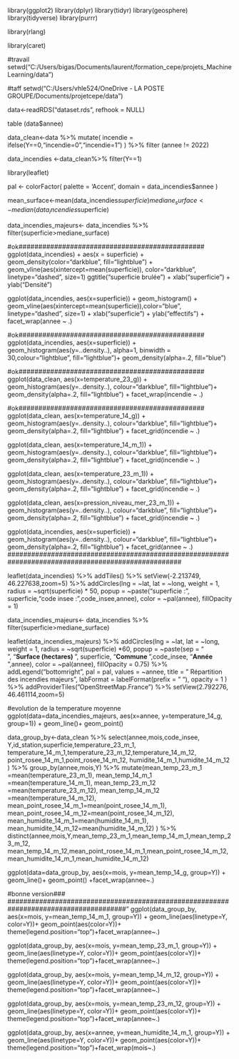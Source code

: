 library(ggplot2)
library(dplyr)
library(tidyr)
library(geosphere)
library(tidyverse)
library(purrr)

library(rlang)

library(caret)




#travail
setwd("C:/Users/bigas/Documents/laurent/formation_cepe/projets_MachineLearning/data")


#taff
setwd("C:/Users/vhle524/OneDrive - LA POSTE GROUPE/Documents/projetcepe/data")



data<-readRDS("dataset.rds", refhook = NULL)


table (data$annee)

data_clean<-data %>% mutate(  incendie  = ifelse(Y==0,"incendie=0","incendie=1") ) %>% 
  filter (annee != 2022)

data_incendies <-data_clean%>% filter(Y==1)

library(leaflet)

pal <- colorFactor(
  palette = 'Accent',
  domain = data_incendies$annee
)

mean_surface<-mean(data_incendies$superficie)
mediane_surface<-median(data_incendies$superficie)

data_incendies_majeurs<- data_incendies %>%
  filter(superficie>mediane_surface)

###############################################################################################


#ok###############################################
ggplot(data_incendies) +
  aes(x = superficie) +
  geom_density(color="darkblue", fill="lightblue") +
  geom_vline(aes(xintercept=mean(superficie)),
             color="darkblue", linetype="dashed", size=1)
  ggtitle("superficie brulée") +
  xlab("superficie") +
  ylab("Densité") 


ggplot(data_incendies, aes(x=superficie)) + geom_histogram() + 
  geom_vline(aes(xintercept=mean(superficie)),color="blue", linetype="dashed", size=1) +
  xlab("superficie") +
  ylab("effectifs") +
facet_wrap(annee ~ .)
  
#ok###############################################
ggplot(data_incendies, aes(x=superficie)) + 
  geom_histogram(aes(y=..density..), alpha=1, binwidth = 30,colour="lightblue", fill="lightblue")+
  geom_density(alpha=.2, fill="blue") 



#ok###############################################
ggplot(data_clean, aes(x=temperature_23_g)) + 
  geom_histogram(aes(y=..density..), colour="darkblue", fill="lightblue")+
  geom_density(alpha=.2, fill="lightblue") + 
  facet_wrap(incendie ~ .)

#ok###############################################
ggplot(data_clean, aes(x=temperature_14_g)) + 
  geom_histogram(aes(y=..density..), colour="darkblue", fill="lightblue")+
  geom_density(alpha=.2, fill="lightblue") + 
  facet_grid(incendie ~ .)




ggplot(data_clean, aes(x=temperature_14_m_1)) + 
  geom_histogram(aes(y=..density..), colour="darkblue", fill="lightblue")+
  geom_density(alpha=.2, fill="lightblue") +
  facet_grid(incendie ~ .)

ggplot(data_clean, aes(x=temperature_23_m_1)) + 
  geom_histogram(aes(y=..density..), colour="darkblue", fill="lightblue")+
  geom_density(alpha=.2, fill="lightblue") +
  facet_grid(incendie ~ .)


ggplot(data_clean, aes(x=pression_niveau_mer_23_m_1)) + 
  geom_histogram(aes(y=..density..), colour="darkblue", fill="lightblue")+
  geom_density(alpha=.2, fill="lightblue") +
  facet_grid(incendie ~ .)


ggplot(data_incendies, aes(x=superficie)) + 
  geom_histogram(aes(y=..density..), colour="darkblue", fill="lightblue")+
  geom_density(alpha=.2, fill="lightblue") +
  facet_grid(annee ~ .)
####################################################################################################



leaflet(data_incendies) %>% addTiles() %>%
  setView(-2.213749, 46.227638,zoom=5) %>%
  addCircles(lng = ~lat, lat = ~long, weight = 1,
             radius = ~sqrt(superficie) * 50, popup = ~paste("superficie :", superficie,"code insee :",code_insee,annee),
             color = ~pal(annee), fillOpacity = 1) 


data_incendies_majeurs<- data_incendies %>%
  filter(superficie>mediane_surface)
  
leaflet(data_incendies_majeurs)  %>% 
  addCircles(lng = ~lat, lat = ~long, weight = 1,
             radius = ~sqrt(superficie) *60, 
             popup = ~paste(sep = "<br/>",
                            "<b>Surface (hectares) </b>", superficie,
                            "<b>Commune </b>",code_insee,
                            "<b>Année </b>",annee),
             color = ~pal(annee), fillOpacity = 0.75) %>%
  addLegend("bottomright", pal = pal, values = ~annee,
            title = " Répartition des incendies majeurs",
            labFormat = labelFormat(prefix = " "),
            opacity = 1
  ) %>% 
  addProviderTiles("OpenStreetMap.France") %>%
  setView(2.792276, 46.461114,zoom=5)     


####################################################################################################
  
  
#evolution de la temperature moyenne
ggplot(data=data_incendies_majeurs, aes(x=annee, y=temperature_14_g, group=1)) +
  geom_line()+
  geom_point()


data_group_by<-data_clean %>% select(annee,mois,code_insee,
                                     Y,id_station,superficie,temperature_23_m_1,
                                     temperature_14_m_1,temperature_23_m_12,temperature_14_m_12,
                                     point_rosee_14_m_1,point_rosee_14_m_12,
                                     humidite_14_m_1,humidite_14_m_12
                                     ) %>% 
  group_by(annee,mois,Y) %>%
  mutate(mean_temp_23_m_1 =mean(temperature_23_m_1),
         mean_temp_14_m_1 =mean(temperature_14_m_1),
         mean_temp_23_m_12 =mean(temperature_23_m_12),
         mean_temp_14_m_12 =mean(temperature_14_m_12),
         mean_point_rosee_14_m_1=mean(point_rosee_14_m_1),
         mean_point_rosee_14_m_12=mean(point_rosee_14_m_12),
         mean_humidite_14_m_1=mean(humidite_14_m_1),
         mean_humidite_14_m_12=mean(humidite_14_m_12)
         ) %>%
  distinct(annee,mois,Y,mean_temp_23_m_1,mean_temp_14_m_1,mean_temp_23_m_12,
           mean_temp_14_m_12,mean_point_rosee_14_m_1,mean_point_rosee_14_m_12,
           mean_humidite_14_m_1,mean_humidite_14_m_12)
  
  
ggplot(data=data_group_by, aes(x=mois, y=mean_temp_14_g, group=Y)) +
  geom_line()+
  geom_point() +facet_wrap(annee~.)

#bonne version###
######################################################################################"
ggplot(data_group_by, aes(x=mois, y=mean_temp_14_m_1, group=Y)) +
  geom_line(aes(linetype=Y, color=Y))+
  geom_point(aes(color=Y))+
  theme(legend.position="top")+facet_wrap(annee~.)

ggplot(data_group_by, aes(x=mois, y=mean_temp_23_m_1, group=Y)) +
  geom_line(aes(linetype=Y, color=Y))+
  geom_point(aes(color=Y))+
  theme(legend.position="top")+facet_wrap(annee~.)

ggplot(data_group_by, aes(x=mois, y=mean_temp_14_m_12, group=Y)) +
  geom_line(aes(linetype=Y, color=Y))+
  geom_point(aes(color=Y))+
  theme(legend.position="top")+facet_wrap(annee~.)

ggplot(data_group_by, aes(x=mois, y=mean_temp_23_m_12, group=Y)) +
  geom_line(aes(linetype=Y, color=Y))+
  geom_point(aes(color=Y))+
  theme(legend.position="top")+facet_wrap(annee~.)


ggplot(data_group_by, aes(x=annee, y=mean_humidite_14_m_1, group=Y)) +
  geom_line(aes(linetype=Y, color=Y))+
  geom_point(aes(color=Y))+
  theme(legend.position="top")+facet_wrap(mois~.)



